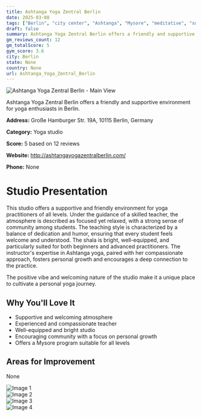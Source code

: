 ```yaml
---
title: Ashtanga Yoga Zentral Berlin
date: 2025-03-08
tags: ["Berlin", "city center", "Ashtanga", "Mysore", "meditative", "supportive atmosphere", "community", "Berlin"]  
draft: false
summary: Ashtanga Yoga Zentral Berlin offers a friendly and supportive environment for yoga enthusiasts in Berlin.
gm_reviews_count: 12
gm_totalScore: 5
gym_score: 3.6
city: Berlin
state: None
country: None
url: Ashtanga_Yoga_Zentral_Berlin
---
```


<div className="aspect-[16/9] relative my-8">
  <img 
    src="https://lh5.googleusercontent.com/p/AF1QipPCFRmbnPlNvzGoXtP25Zwd1D54K7LGhwf7GYzJ=w1920-h1080-k-no"
    alt="Ashtanga Yoga Zentral Berlin - Main View"
    className="object-cover absolute inset-0 w-full h-full rounded-lg"
  />
</div>

Ashtanga Yoga Zentral Berlin offers a friendly and supportive environment for yoga enthusiasts in Berlin.

**Address:** Große Hamburger Str. 19A, 10115 Berlin, Germany

**Category:** Yoga studio

**Score:** 5 based on 12 reviews

**Website:** http://ashtangayogazentralberlin.com/

**Phone:** None

# Studio Presentation

This studio offers a supportive and friendly environment for yoga practitioners of all levels. Under the guidance of a skilled teacher, the atmosphere is described as focused yet relaxed, with a strong sense of community among students. The teaching style is characterized by a balance of dedication and humor, ensuring that every student feels welcome and understood. The shala is bright, well-equipped, and particularly suited for both beginners and advanced practitioners. The instructor's expertise in Ashtanga yoga, paired with her compassionate approach, fosters personal growth and encourages a deep connection to the practice.

The positive vibe and welcoming nature of the studio make it a unique place to cultivate a personal yoga journey.

## Why You'll Love It

- Supportive and welcoming atmosphere
- Experienced and compassionate teacher
- Well-equipped and bright studio
- Encouraging community with a focus on personal growth
- Offers a Mysore program suitable for all levels

## Areas for Improvement

None

<div className="grid grid-cols-1 xl:grid-cols-2 gap-4 my-8">
<div className="aspect-[4/3] relative"><img src="https://lh5.googleusercontent.com/p/AF1QipPaT5chZlrOa8BU97_XVY_EsZJS2jaPzx5SVgLI=w1920-h1080-k-no" alt="Image 1" className="object-cover absolute inset-0 w-full h-full rounded-lg" /></div>
<div className="aspect-[4/3] relative"><img src="https://lh5.googleusercontent.com/p/AF1QipMyvuUF5FUe_8S9ogfcMzRkJiOb6o2EYOD166i4=w1920-h1080-k-no" alt="Image 2" className="object-cover absolute inset-0 w-full h-full rounded-lg" /></div>
<div className="aspect-[4/3] relative"><img src="https://lh5.googleusercontent.com/p/AF1QipNVKjVg9oGD78WWGAJBMu3zQHC-1fRmc-ajO4t3=w1920-h1080-k-no" alt="Image 3" className="object-cover absolute inset-0 w-full h-full rounded-lg" /></div>
<div className="aspect-[4/3] relative"><img src="https://streetviewpixels-pa.googleapis.com/v1/thumbnail?panoid=ekBglffSjWnQf1xc__w3EQ&cb_client=maps_sv.tactile.gps&w=203&h=100&yaw=257.3929&pitch=0&thumbfov=100" alt="Image 4" className="object-cover absolute inset-0 w-full h-full rounded-lg" /></div>
</div>